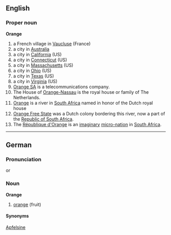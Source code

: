 ==English==
===Proper noun===
'''Orange'''
{{wikipedia}}
# a French village in [[Vaucluse]] (France)
# a city in [[Australia]]
# a city in [[California]] (US)
# a city in [[Connecticut]] (US)
# a city in [[Massachusetts]] (US)
# a city in [[Ohio]] (US)
# a city in [[Texas]] (US)
# a city in [[Virginia]] (US)
# [[Orange SA]] is a telecommunications company.
# The House of [[Orange-Nassau]] is the royal house or family of The Netherlands.
# [[Orange]] is a river in [[South Africa]] named in honor of the Dutch royal house
# [[Orange Free State]] was a Dutch colony bordering this river, now a part of the [[Republic of South Africa]].
# The [[République d'Orange]] is an [[imaginary]] [[micro-nation]] in [[South Africa]].

----

==German==
===Pronunciation===
{{IPA|[ʔoˈ&#641;ãːʒə]}} or {{IPA|[ʔoˈ&#641;aŋʒə]}}

===Noun===
'''Orange'''
# [[orange]] (fruit)

====Synonyms====
[[Apfelsine]]